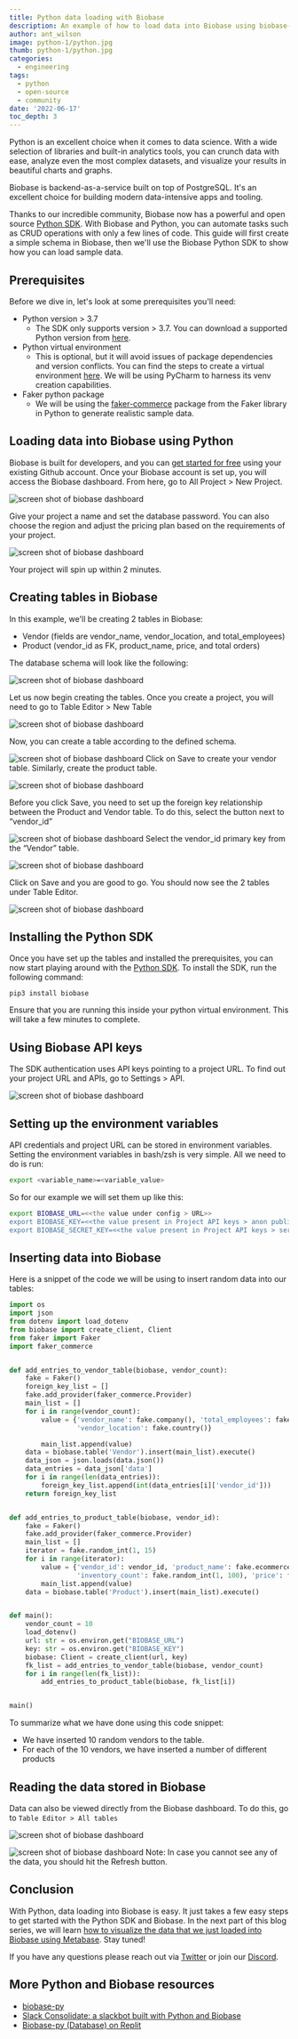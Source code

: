 ```yaml
---
title: Python data loading with Biobase
description: An example of how to load data into Biobase using biobase-py
author: ant_wilson
image: python-1/python.jpg
thumb: python-1/python.jpg
categories:
  - engineering
tags:
  - python
  - open-source
  - community
date: '2022-06-17'
toc_depth: 3
---
```


Python is an excellent choice when it comes to data science. With a wide selection of libraries and built-in analytics tools, you can crunch data with ease, analyze even the most complex datasets, and visualize your results in beautiful charts and graphs.

Biobase is backend-as-a-service built on top of PostgreSQL. It's an excellent choice for building modern data-intensive apps and tooling.

Thanks to our incredible community, Biobase now has a powerful and open source [Python SDK](https://github.com/biobase-ai-community/biobase-py). With Biobase and Python, you can automate tasks such as CRUD operations with only a few lines of code. This guide will first create a simple schema in Biobase, then we'll use the Biobase Python SDK to show how you can load sample data.

## Prerequisites

Before we dive in, let's look at some prerequisites you'll need:

- Python version > 3.7
  - The SDK only supports version > 3.7. You can download a supported Python version from [here](https://www.python.org/downloads/).
- Python virtual environment
  - This is optional, but it will avoid issues of package dependencies and version conflicts. You can find the steps to create a virtual environment [here](https://uoa-eresearch.github.io/eresearch-cookbook/recipe/2014/11/26/python-virtual-env/). We will be using PyCharm to harness its venv creation capabilities.
- Faker python package
  - We will be using the [faker-commerce](https://pypi.org/project/faker-commerce/) package from the Faker library in Python to generate realistic sample data.

## Loading data into Biobase using Python

Biobase is built for developers, and you can [get started for free](https://biobase.studio/dashboard) using your existing Github account. Once your Biobase account is set up, you will access the Biobase dashboard. From here, go to All Project > New Project.

![screen shot of biobase dashboard](/images/blog/python-1/1.png)

Give your project a name and set the database password. You can also choose the region and adjust the pricing plan based on the requirements of your project.

![screen shot of biobase dashboard](/images/blog/python-1/2.png)

Your project will spin up within 2 minutes.

## Creating tables in Biobase

In this example, we'll be creating 2 tables in Biobase:

- Vendor (fields are vendor_name, vendor_location, and total_employees)
- Product (vendor_id as FK, product_name, price, and total orders)

The database schema will look like the following:

![screen shot of biobase dashboard](/images/blog/python-1/3.png)

Let us now begin creating the tables. Once you create a project, you will need to go to Table Editor > New Table

![screen shot of biobase dashboard](/images/blog/python-1/4.png)

Now, you can create a table according to the defined schema.

![screen shot of biobase dashboard](/images/blog/python-1/5.png)
Click on Save to create your vendor table. Similarly, create the product table.

![screen shot of biobase dashboard](/images/blog/python-1/6.png)

Before you click Save, you need to set up the foreign key relationship between the Product and Vendor table. To do this, select the button next to “vendor_id”

![screen shot of biobase dashboard](/images/blog/python-1/7.png)
Select the vendor_id primary key from the “Vendor” table.

![screen shot of biobase dashboard](/images/blog/python-1/8.png)

Click on Save and you are good to go. You should now see the 2 tables under Table Editor.

![screen shot of biobase dashboard](/images/blog/python-1/9.png)

## Installing the Python SDK

Once you have set up the tables and installed the prerequisites, you can now start playing around with the [Python SDK](https://github.com/biobase-ai-community/biobase-py). To install the SDK, run the following command:

`pip3 install biobase`

Ensure that you are running this inside your python virtual environment. This will take a few minutes to complete.

## Using Biobase API keys

The SDK authentication uses API keys pointing to a project URL. To find out your project URL and APIs, go to Settings > API.

![screen shot of biobase dashboard](/images/blog/python-1/10.png)

## Setting up the environment variables

API credentials and project URL can be stored in environment variables. Setting the environment variables in bash/zsh is very simple. All we need to do is run:

```bash
export <variable_name>=<variable_value>
```

So for our example we will set them up like this:

```bash
export BIOBASE_URL=<<the value under config > URL>>
export BIOBASE_KEY=<<the value present in Project API keys > anon public>>
export BIOBASE_SECRET_KEY=<<the value present in Project API keys > service_role secret>>
```

## Inserting data into Biobase

Here is a snippet of the code we will be using to insert random data into our tables:

```python
import os
import json
from dotenv import load_dotenv
from biobase import create_client, Client
from faker import Faker
import faker_commerce


def add_entries_to_vendor_table(biobase, vendor_count):
    fake = Faker()
    foreign_key_list = []
    fake.add_provider(faker_commerce.Provider)
    main_list = []
    for i in range(vendor_count):
        value = {'vendor_name': fake.company(), 'total_employees': fake.random_int(40, 169),
                 'vendor_location': fake.country()}

        main_list.append(value)
    data = biobase.table('Vendor').insert(main_list).execute()
    data_json = json.loads(data.json())
    data_entries = data_json['data']
    for i in range(len(data_entries)):
        foreign_key_list.append(int(data_entries[i]['vendor_id']))
    return foreign_key_list


def add_entries_to_product_table(biobase, vendor_id):
    fake = Faker()
    fake.add_provider(faker_commerce.Provider)
    main_list = []
    iterator = fake.random_int(1, 15)
    for i in range(iterator):
        value = {'vendor_id': vendor_id, 'product_name': fake.ecommerce_name(),
                 'inventory_count': fake.random_int(1, 100), 'price': fake.random_int(45, 100)}
        main_list.append(value)
    data = biobase.table('Product').insert(main_list).execute()


def main():
    vendor_count = 10
    load_dotenv()
    url: str = os.environ.get("BIOBASE_URL")
    key: str = os.environ.get("BIOBASE_KEY")
    biobase: Client = create_client(url, key)
    fk_list = add_entries_to_vendor_table(biobase, vendor_count)
    for i in range(len(fk_list)):
        add_entries_to_product_table(biobase, fk_list[i])


main()
```

To summarize what we have done using this code snippet:

- We have inserted 10 random vendors to the table.
- For each of the 10 vendors, we have inserted a number of different products

## Reading the data stored in Biobase

Data can also be viewed directly from the Biobase dashboard. To do this, go to `Table Editor > All tables`

![screen shot of biobase dashboard](/images/blog/python-1/11.png)

![screen shot of biobase dashboard](/images/blog/python-1/12.png)
Note: In case you cannot see any of the data, you should hit the Refresh button.

## Conclusion

With Python, data loading into Biobase is easy. It just takes a few easy steps to get started with the Python SDK and Biobase. In the next part of this blog series, we will learn [how to visualize the data that we just loaded into Biobase using Metabase](/blog/visualizing-biobase-data-using-metabase). Stay tuned!

If you have any questions please reach out via [Twitter](https://twitter.com/biobase) or join our [Discord](https://discord.biobase.studio).

## More Python and Biobase resources

- [biobase-py](https://github.com/biobase-ai-community/biobase-py)
- [Slack Consolidate: a slackbot built with Python and Biobase](/blog/slack-consolidate-slackbot-to-consolidate-messages)
- [Biobase-py (Database) on Replit](https://replit.com/@Biobase/Biobase-py-Database?v=1)
